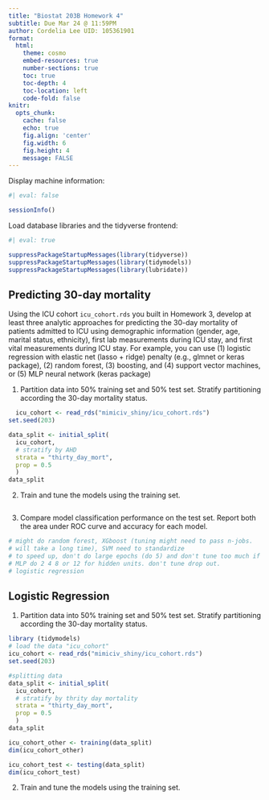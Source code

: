 ```yaml
---
title: "Biostat 203B Homework 4"
subtitle: Due Mar 24 @ 11:59PM
author: Cordelia Lee UID: 105361901
format:
  html:
    theme: cosmo
    embed-resources: true
    number-sections: true
    toc: true
    toc-depth: 4
    toc-location: left
    code-fold: false
knitr:
  opts_chunk: 
    cache: false    
    echo: true
    fig.align: 'center'
    fig.width: 6
    fig.height: 4
    message: FALSE
---
```


Display machine information:
```r
#| eval: false

sessionInfo()
```
Load database libraries and the tidyverse frontend:
```r
#| eval: true

suppressPackageStartupMessages(library(tidyverse))
suppressPackageStartupMessages(library(tidymodels))
suppressPackageStartupMessages(library(lubridate))
```

## Predicting 30-day mortality

Using the ICU cohort `icu_cohort.rds` you built in Homework 3, develop at least three analytic approaches for predicting the 30-day mortality of patients admitted to ICU using demographic information (gender, age, marital status, ethnicity), first lab measurements during ICU stay, and first vital measurements during ICU stay. For example, you can use (1) logistic regression with elastic net (lasso + ridge) penalty (e.g., glmnet or keras package), (2) random forest, (3) boosting, and (4) support vector machines, or (5) MLP neural network (keras package)

1. Partition data into 50% training set and 50% test set. Stratify partitioning according the 30-day mortality status.

```r

  icu_cohort <- read_rds("mimiciv_shiny/icu_cohort.rds")
set.seed(203)

data_split <- initial_split(
  icu_cohort, 
  # stratify by AHD
  strata = "thirty_day_mort", 
  prop = 0.5
  )
data_split

```


2. Train and tune the models using the training set.
```r

 
```


3. Compare model classification performance on the test set. Report both the area under ROC curve and accuracy for each model.

```r
# might do random forest, XGboost (tuning might need to pass n-jobs. 
# will take a long time), SVM need to standardize  
# to speed up, don't do large epochs (do 5) and don't tune too much if MLP 
# MLP do 2 4 8 or 12 for hidden units. don't tune drop out. 
# logistic regression

```

## Logistic Regression 
1. Partition data into 50% training set and 50% test set. Stratify partitioning according the 30-day mortality status.
```r
library (tidymodels)
# load the data "icu_cohort"
icu_cohort <- read_rds("mimiciv_shiny/icu_cohort.rds")
set.seed(203)

#splitting data 
data_split <- initial_split(
  icu_cohort, 
  # stratify by thrity day mortality
  strata = "thirty_day_mort", 
  prop = 0.5
  )
data_split

icu_cohort_other <- training(data_split)
dim(icu_cohort_other)

icu_cohort_test <- testing(data_split)
dim(icu_cohort_test)
```
2. Train and tune the models using the training set.
